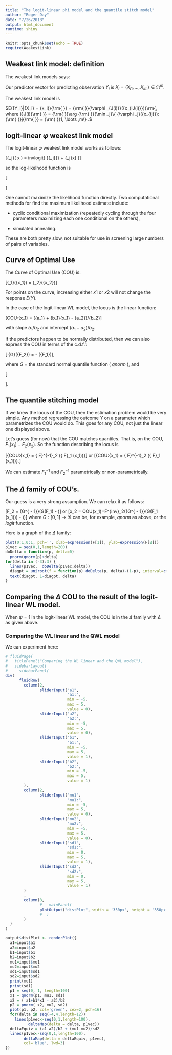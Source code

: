```yaml
---
title: "The logit-linear phi model and the quantile stitch model"
author: "Roger Day"
date: "7/26/2018"
output: html_document
runtime: shiny
---
```


```r
knitr::opts_chunk$set(echo = TRUE)
require(WeakestLink)
```

## Weakest link model: definition

The weakest link models says:

Our predictor vector for predicting observation $Y_i$ is 
${X_i} = ({X_{i1}},...,{X_{im}}) \in {\Re ^m}$. 

The weakest link model is

$E({Y_i}|{X_i} = {x_i}){\rm{ }} = {\rm{ }}{\varphi _{J(i)}}({x_{iJ(i)}}){\rm{, where }}J(i){\rm{ }} = {\rm{  }}\arg {\rm{ }}{\min _j}\{ {\varphi _j}({x_{ij}}):{\rm{  }}j{\rm{ }} = {\rm{ }}1, \ldots ,m\} .$


## logit-linear $\varphi$ weakest link model

The logit-linear $\varphi$ weakest link model works as follows:

\[{\varphi _j}\left( x \right) = invlogit\left( {{\alpha _j}{\rm{ }} + {\beta _j}x} \right)\]

so the log-likelhood function is

\[\begin{array}{l}
L(\alpha ,\beta ) = \sum\limits_{i = 1}^n {\left[ {{Y_i}\log {p_i}(\alpha ,\beta ) + (1 - {Y_i})\log (1 - {p_i}(\alpha ,\beta ))} \right]} \\
{\rm{where}}\quad {p_i}(\alpha ,\beta ) = \mathop {\min }\limits_j \left\{ {1 - \frac{1}{{\exp ({\alpha _j}{\rm{ + }}{\beta _j}{x_{ij}}{\rm{)}}}}} \right\} = \mathop {\min }\limits_j \left\{ {{\varphi _j}({x_{ij}})} \right\}.
\end{array}\]

One cannot maximize the likelihood function directly. Two computational methods for find the maximum likelihood estimate include:

- cyclic conditional maximization (repeatedly cycling through the four parameters maximizing each one conditional on the others),

- simulated annealing.

These are both pretty slow, not suitable for use in screening large numbers of pairs of variables.


## Curve of Optimal Use

The Curve of Optimal Use (COU) is:

\[{\varphi _1}({x_1}) = {\varphi _2}({x_2})\]

For points on the curve, increasing either $x1$ or $x2$ will not change the response $E(Y)$.

In the case of the logit-linear WL model, the locus is the linear function:

\[COU:{x_1} \to {x_2} = ({a_1} + {b_1}{x_1} - {a_2})/{b_2}\]

with slope ${b_1}/{b_2}$ and intercept $({a_1} - {a_2})/{b_2}$.

If the predictors happen to be normally distributed, then we can also express the COU in terms of the c.d.f.':

\[ {G}({F_2}) = \Delta  - \psi {G}({F_1})\],

where $G$ = the standard normal quantile function ( $qnorm$ ), and

\[\begin{array}{l}
\Delta  =  - {\mu _2} + \sigma _2^{ - 1}\beta _2^{ - 1}({\alpha _1} - {\alpha _2}) + \sigma _2^{ - 1}\beta _2^{ - 1}{\beta _1}{\sigma _1}{\mu _1}\\
\psi  = \sigma _2^{ - 1}\beta _2^{ - 1}{\beta _1}{\sigma _1}
\end{array}\].



## The quantile stitching model

If we knew the locus of the COU, then the estimation problem would be very simple. Any method regressing the outcome $Y$ on a parameter which parametrizes the COU would do. This goes for any COU, not just the linear one displayed above.

Let's guess (for now) that the COU matches quantiles. That is, on the COU, ${ F}_1 (x_1) - { F}_2 (x_2)$. So the function describing the locus is 

\[{COU:{x_1} \to {x_2} = { F}^{-1}_2 ({ F}_1 (x_1))}\]
or
\[{COU:{x_1} \to {x_2} = { F}^{-1}_2 ({ F}_1 (x_1))}.\]

We can estimate ${ F}^{-1}_1$ and ${ F}^{-1}_2$ parametrically or non-parametrically. 

## The $\Delta$ family of COU's.

Our guess is a very strong assumption. We can relax it as follows:

\[F_2 = {G^{ - 1}}(G(F_1) - \Delta )\]
or
\[x_2 = COU(x_1)=F^{inv}_2({G^{ - 1}}(G(F_1 (x_1))) - \Delta ))\]
where $G: [0,1] \to \Re$ can be, for example, $qnorm$ as above, or the $logit$ function.

Here is a graph of the $\Delta$ family:

```r
plot(0:1,0:1, pch='', xlab=expression(F[1]), ylab=expression(F[2]))
p1vec = seq(0,1,length=200)
doDelta = function(p, delta=0)
  pnorm(qnorm(p)+delta)
for(delta in (-3):3) {
  lines(p1vec,  doDelta(p1vec,delta))
  diagpt = uniroot(f = function(p) doDelta(p, delta)-(1-p), interval=c(1e-10,1-1e-10))$root
  text(diagpt, 1-diagpt, delta)
}
```

## Comparing the $\Delta$ COU to the result of the logit-linear WL model.

When $\psi = 1$ in the logit-linear WL model, the COU is in the $\Delta$ family with $\Delta$ as given above.

### Comparing the WL linear and the QWL model

We can experiment here:

```r
# fluidPage(
#   titlePanel("Comparing the WL linear and the QWL model"),
#   sidebarLayout(
#     sidebarPanel( 
div(
      fluidRow(
        column(2, 
               sliderInput("a1",
                           "a1:",
                           min = -5,
                           max = 5,
                           value = 0),
               sliderInput("a2",
                           "a2:",
                           min = -5,
                           max = 5,
                           value = 0),
               sliderInput("b1",
                           "b1:",
                           min = -5,
                           max = 5,
                           value = 1),
               sliderInput("b2",
                           "b2:",
                           min = -5,
                           max = 5,
                           value = 1)
        ),
        column(2, 
               sliderInput("mu1",
                           "mu1:",
                           min = -5,
                           max = 5,
                           value = 0),
               sliderInput("mu2",
                           "mu2:",
                           min = -5,
                           max = 5,
                           value = 0),
               sliderInput("sd1",
                           "sd1:",
                           min = 0,
                           max = 5,
                           value = 1),
               sliderInput("sd2",
                           "sd2:",
                           min = 0,
                           max = 5,
                           value = 1)
        )
        ,
        column(8,
               #   mainPanel(
               plotOutput("distPlot", width = '350px', height = '350px')
               #  )
        )
  )
)
```

```r
output$distPlot <- renderPlot({
  a1=input$a1
  a2=input$a2
  b1=input$b1
  b2=input$b2
  mu1=input$mu1
  mu2=input$mu2
  sd1=input$sd1
  sd2=input$sd2
  print(mu1)
  print(sd1)
  p1 = seq(0, 1, length=100)
  x1 = qnorm(p1, mu1, sd1)
  x2 = ( a1+b1*x1 - a2)/b2
  p2 = pnorm( x2, mu2, sd2)
  plot(p1, p2, col='green', cex=2, pch=16)
  for(delta in seq(-4,4,length=12))
    lines(p1vec<-seq(0,1,length=100),
          deltaMap(delta = delta, p1vec))
  deltaEquiv = (a1-a2)/b2 + (mu1-mu2)/sd2
  lines(p1vec<-seq(0,1,length=100),
        deltaMap(delta = deltaEquiv, p1vec),
        col='blue', lwd=3)
})
```


